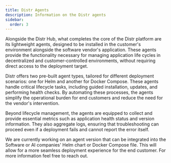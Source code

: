 ```yaml
---
title: Distr Agents
description: Information on the Distr agents
sidebar:
  order: 3
---
```



Alongside the Distr Hub, what completes the core of the Distr platform are its lightweight agents, designed to be installed in the customer's environment alongside the software vendor's application. These agents provide the functionality necessary for managing application life cycles in decentralized and customer-controlled environments, without requiring direct access to the deployment target.

Distr offers two pre-built agent types, tailored for different deployment scenarios: one for Helm and another for Docker Compose. These agents handle critical lifecycle tasks, including guided installation, updates, and performing health checks. By automating these processes, the agents simplify the operational burden for end customers and reduce the need for the vendor's intervention.

Beyond lifecycle management, the agents are equipped to collect and provide essential metrics such as application health status and version information. They also aggregate logs, ensuring that troubleshooting can proceed even if a deployment fails and cannot report the error itself.

<Aside>
  We are currently working on an agent version that can be integrated into the
  Software or AI companies' Helm chart or Docker Compose file. This will allow
  for a more seamless deployment experience for the end customer. For more
  information feel free to reach out.
</Aside>
